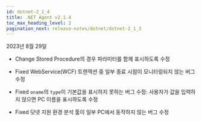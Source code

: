 ```yaml
---
id: dotnet-2_1_4
title: .NET Agent v2.1.4
toc_max_heading_level: 2
pagination_next: release-notes/dotnet/dotnet-2_1_3
---
```


2023년 8월 29일

- <Status>Change</Status> Stored Procedure의 경우 파라미터를 함께 표시하도록 수정

- <Status>Fixed</Status> WebService(WCF) 트랜잭션 중 일부 종료 시점이 모니터링되지 않는 버그 수정

- <Status>Fixed</Status> <code>oname</code>의 <code>type</code>이 기본값을 표시하지 못하는 버그 수정: 사용자가 값을 입력하지 않으면 PC 이름을 표시하도록 수정

- <Status>Fixed</Status> 닷넷 지원 환경 분석 툴이 일부 PC에서 동작하지 않는 버그 수정
